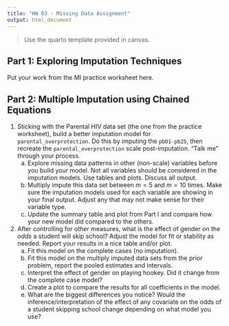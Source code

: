 ```yaml
---
title: "HW 03 - Missing Data Assignment"
output: html_document
---
```


> Use the quarto template provided in canvas.

## Part 1: Exploring Imputation Techniques
 
Put your work from the MI practice worksheet here. 


## Part 2: Multiple Imputation using Chained Equations

1. Sticking with the Parental HIV data set (the one from the practice worksheet), build a better imputation model for `parental_overprotection`. Do this by imputing the `pb01-pb25`, then recreate the `parental_overprotection` scale post-imputation. "Talk me" through your process. 
    a. Explore missing data patterns in other (non-scale) variables before you build your model. Not all variables should be considered in the imputation models. Use tables and plots. Discuss all output.  
    b. Multiply impute this data set between $m=5$ and $m=10$ times. Make sure the imputation models used for each variable are showing in your final output. Adjust any that may not make sense for their variable type. 
    c. Update the summary table and plot from Part I and compare how your new model did compared to the others. 
2. After controlling for other measures, what is the effect of gender on the _odds_ a student will skip school? Adjust the model for fit or stability as needed. Report your results in a nice table and/or plot.  
    a. Fit this model on the complete cases (no imputation).
    b. Fit this model on the multiply imputed data sets from the prior problem, report the pooled estimates and intervals. 
    c. Interpret the effect of gender on playing hookey. Did it change from the complete case model? 
    d. Create a plot to compare the results for all coefficients in the model. 
    e. What are the biggest differences you notice? Would the inference/interpretation of the effect of any covariate on the odds of a student skipping school change depending on what model you use? 




